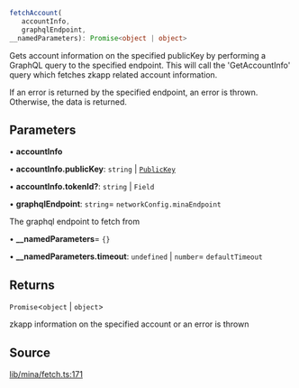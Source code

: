```ts
fetchAccount(
   accountInfo, 
   graphqlEndpoint, 
__namedParameters): Promise<object | object>
```

Gets account information on the specified publicKey by performing a GraphQL query
to the specified endpoint. This will call the 'GetAccountInfo' query which fetches
zkapp related account information.

If an error is returned by the specified endpoint, an error is thrown. Otherwise,
the data is returned.

## Parameters

• **accountInfo**

• **accountInfo\.publicKey**: `string` \| [`PublicKey`](../classes/PublicKey.mdx)

• **accountInfo\.tokenId?**: `string` \| `Field`

• **graphqlEndpoint**: `string`= `networkConfig.minaEndpoint`

The graphql endpoint to fetch from

• **\_\_namedParameters**= `{}`

• **\_\_namedParameters\.timeout**: `undefined` \| `number`= `defaultTimeout`

## Returns

`Promise`\<`object` \| `object`\>

zkapp information on the specified account or an error is thrown

## Source

[lib/mina/fetch.ts:171](https://github.com/o1-labs/o1js/blob/ccbd5fd4525adaf6c1f07bef7847d7bac67c71b5/src/lib/mina/fetch.ts#L171)
